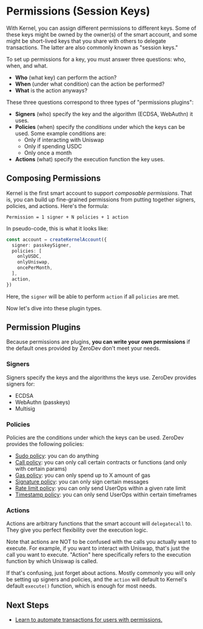 
<VersionWarning version="5.3.x" /> 

# Permissions (Session Keys)

With Kernel, you can assign different permissions to different keys.  Some of these keys might be owned by the owner(s) of the smart account, and some might be short-lived keys that you share with others to delegate transactions.  The latter are also commonly known as "session keys."

To set up permissions for a key, you must answer three questions: who, when, and what.

- **Who** (what key) can perform the action?
- **When** (under what condition) can the action be performed?
- **What** is the action anyways?

These three questions correspond to three types of "permissions plugins":

- **Signers** (who) specify the key and the algorithm (ECDSA, WebAuthn) it uses.
- **Policies** (when) specify the *conditions* under which the keys can be used.  Some example conditions are:
  - Only if interacting with Uniswap
  - Only if spending USDC
  - Only once a month
- **Actions** (what) specify the execution function the key uses.

## Composing Permissions

Kernel is the first smart account to support *composable permissions*.  That is, you can build up fine-grained permissions from putting together signers, policies, and actions.  Here's the formula:

```
Permission = 1 signer + N policies + 1 action
```

In pseudo-code, this is what it looks like:

```ts
const account = createKernelAccount({
  signer: passkeySigner,
  policies: [
    onlyUSDC,
    onlyUniswap,
    oncePerMonth,
  ],
  action,
})
```

Here, the `signer` will be able to perform `action` if all `policies` are met.

Now let's dive into these plugin types.

## Permission Plugins

Because permissions are plugins, **you can write your own permissions** if the default ones provided by ZeroDev don't meet your needs.

### Signers

Signers specify the keys and the algorithms the keys use.  ZeroDev provides signers for:

- ECDSA
- WebAuthn (passkeys)
- Multisig

### Policies

Policies are the conditions under which the keys can be used.  ZeroDev provides the following policies:

- [Sudo policy](/sdk/v5_3_x/permissions/policies/sudo): you can do anything
- [Call policy](/sdk/v5_3_x/permissions/policies/call): you can only call certain contracts or functions (and only with certain params)
- [Gas policy](/sdk/v5_3_x/permissions/policies/gas): you can only spend up to X amount of gas
- [Signature policy](/sdk/v5_3_x/permissions/policies/signature): you can only sign certain messages
- [Rate limit policy](/sdk/v5_3_x/permissions/policies/rate-limit): you can only send UserOps within a given rate limit
- [Timestamp policy](/sdk/v5_3_x/permissions/policies/timestamp): you can only send UserOps within certain timeframes

### Actions

Actions are arbitrary functions that the smart account will `delegatecall` to.  They give you perfect flexibility over the execution logic.

Note that actions are NOT to be confused with the calls you actually want to execute.  For example, if you want to interact with Uniswap, that's just the call you want to execute.  "Action" here specifically refers to the execution function by which Uniswap is called.

If that's confusing, just forget about actions.  Mostly commonly you will only be setting up signers and policies, and the `action` will default to Kernel's default `execute()` function, which is enough for most needs.

## Next Steps

- [Learn to automate transactions for users with permissions.](/sdk/v5_3_x/permissions/transaction-automation)